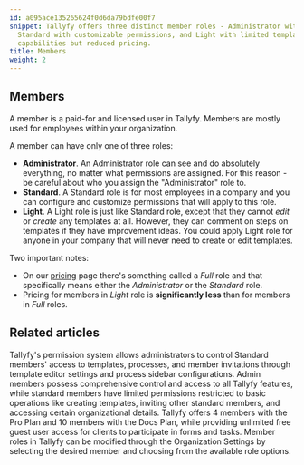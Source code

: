 ```yaml
---
id: a095ace135265624f0d6da79bdfe00f7
snippet: Tallyfy offers three distinct member roles - Administrator with full access,
  Standard with customizable permissions, and Light with limited template editing
  capabilities but reduced pricing.
title: Members
weight: 2
---
```


## Members

A member is a paid-for and licensed user in Tallyfy. Members are mostly used for employees within your organization.

A member can have only one of three roles:

- **Administrator**. An Administrator role can see and do absolutely everything, no matter what permissions are assigned. For this reason - be careful about who you assign the "Administrator" role to.
- **Standard**. A Standard role is for most employees in a company and you can configure and customize permissions that will apply to this role.
- **Light**. A Light role is just like Standard role, except that they cannot _edit_ or _create_ any templates at all. However, they can comment on steps on templates if they have improvement ideas. You could apply Light role for anyone in your company that will never need to create or edit templates.

Two important notes:

* On our [pricing](https://tallyfy.com/pricing/) page there's something called a _Full_ role and that specifically means either the _Administrator_ or the _Standard_ role.
* Pricing for members in _Light_ role is **significantly less** than for members in _Full_ roles.



<PageTree />


## Related articles
<CardGrid>
<LinkTitleCard header="<b>Members > Manage member permissions</b>" href="/products/pro/documenting/members/how-do-i-manage-member-permissions-in-tallyfy/" > Tallyfy's permission system allows administrators to control Standard members' access to templates, processes, and member invitations through template editor settings and process sidebar configurations. </LinkTitleCard>
<LinkTitleCard header="<b>Members > Standard and Admin members</b>" href="/products/pro/documenting/members/standard-admin-members/" > Admin members possess comprehensive control and access to all Tallyfy features, while standard members have limited permissions restricted to basic operations like creating templates, inviting other standard members, and accessing certain organizational details. </LinkTitleCard>
<LinkTitleCard header="<b>Billing > Tallyfy's Account and Member Limits</b>" href="/products/pro/settings/billing/what-are-tallyfys-account-and-member-limits/" > Tallyfy offers 4 members with the Pro Plan and 10 members with the Docs Plan, while providing unlimited free guest user access for clients to participate in forms and tasks. </LinkTitleCard>
<LinkTitleCard header="<b>Members > Change the role of a member</b>" href="/products/pro/documenting/members/how-can-i-change-a-members-role-in-tallyfy/" > Member roles in Tallyfy can be modified through the Organization Settings by selecting the desired member and choosing from the available role options. </LinkTitleCard>
</CardGrid>